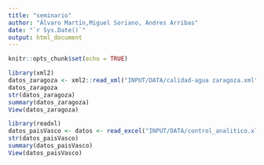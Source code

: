 ```yaml
---
title: "seminario"
author: "Álvaro Martín,Miguel Soriano, Andres Arribas"
date: "`r Sys.Date()`"
output: html_document
---
```


```r
knitr::opts_chunk$set(echo = TRUE)
```

```r
library(xml2)
datos_zaragoza <- xml2::read_xml("INPUT/DATA/calidad-agua zaragoza.xml")
datos_zaragoza
str(datos_zaragoza)
summary(datos_zaragoza)
View(datos_zaragoza)

library(readxl)
datos_paisVasco <- datos <- read_excel("INPUT/DATA/control_analitico.xlsx")
str(datos_paisVasco)
summary(datos_paisVasco)
View(datos_paisVasco)


```


